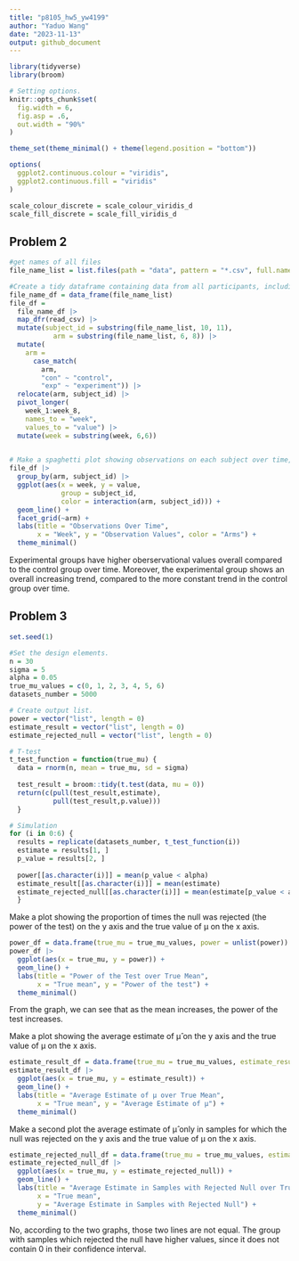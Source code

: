 ```yaml
---
title: "p8105_hw5_yw4199"
author: "Yaduo Wang"
date: "2023-11-13"
output: github_document
---
```

```r
library(tidyverse)
library(broom)
```

```r
# Setting options. 
knitr::opts_chunk$set(
  fig.width = 6,
  fig.asp = .6,
  out.width = "90%"
)

theme_set(theme_minimal() + theme(legend.position = "bottom"))

options(
  ggplot2.continuous.colour = "viridis",
  ggplot2.continuous.fill = "viridis"
)

scale_colour_discrete = scale_colour_viridis_d
scale_fill_discrete = scale_fill_viridis_d
```


## Problem 2
```r
#get names of all files
file_name_list = list.files(path = "data", pattern = "*.csv", full.names = TRUE)

#Create a tidy dataframe containing data from all participants, including the subject ID, arm, and observations over time:
file_name_df = data_frame(file_name_list)
file_df = 
  file_name_df |> 
  map_dfr(read_csv) |> 
  mutate(subject_id = substring(file_name_list, 10, 11),
           arm = substring(file_name_list, 6, 8)) |> 
  mutate(
    arm = 
      case_match(
        arm, 
        "con" ~ "control", 
        "exp" ~ "experiment")) |> 
  relocate(arm, subject_id) |> 
  pivot_longer(
    week_1:week_8,
    names_to = "week", 
    values_to = "value") |> 
  mutate(week = substring(week, 6,6))
  
```

```r
# Make a spaghetti plot showing observations on each subject over time, and comment on differences between groups.
file_df |> 
  group_by(arm, subject_id) |> 
  ggplot(aes(x = week, y = value, 
             group = subject_id, 
             color = interaction(arm, subject_id))) +
  geom_line() +
  facet_grid(~arm) +
  labs(title = "Observations Over Time",
       x = "Week", y = "Observation Values", color = "Arms") +
  theme_minimal()
```

Experimental groups have higher oberservational values overall compared to the control group over time. Moreover, the experimental group shows an overall increasing trend, compared to the more constant trend in the control group over time. 

## Problem 3
```r
set.seed(1)
```

```r
#Set the design elements. 
n = 30
sigma = 5
alpha = 0.05
true_mu_values = c(0, 1, 2, 3, 4, 5, 6)
datasets_number = 5000
```

```r
# Create output list.
power = vector("list", length = 0)
estimate_result = vector("list", length = 0)
estimate_rejected_null = vector("list", length = 0)

# T-test
t_test_function = function(true_mu) {
  data = rnorm(n, mean = true_mu, sd = sigma)
  
  test_result = broom::tidy(t.test(data, mu = 0))
  return(c(pull(test_result,estimate), 
           pull(test_result,p.value)))
  }

# Simulation
for (i in 0:6) {
  results = replicate(datasets_number, t_test_function(i))
  estimate = results[1, ]
  p_value = results[2, ]
  
  power[[as.character(i)]] = mean(p_value < alpha) 
  estimate_result[[as.character(i)]] = mean(estimate)
  estimate_rejected_null[[as.character(i)]] = mean(estimate[p_value < alpha])
  }
```

Make a plot showing the proportion of times the null was rejected (the power of the test) on the y axis and the true value of μ on the x axis.
 
```r
power_df = data.frame(true_mu = true_mu_values, power = unlist(power))
power_df |> 
  ggplot(aes(x = true_mu, y = power)) +
  geom_line() + 
  labs(title = "Power of the Test over True Mean",
       x = "True mean", y = "Power of the test") +
  theme_minimal()
```

From the graph, we can see that as the mean increases, the power of the test increases. 

Make a plot showing the average estimate of μ̂ on the y axis and the true value of μ on the x axis.
```r
estimate_result_df = data.frame(true_mu = true_mu_values, estimate_result = unlist(estimate_result))
estimate_result_df |> 
  ggplot(aes(x = true_mu, y = estimate_result)) +
  geom_line() + 
  labs(title = "Average Estimate of μ over True Mean",
       x = "True mean", y = "Average Estimate of μ") +
  theme_minimal()
```

Make a second plot the average estimate of μ̂ only in samples for which the null was rejected on the y axis and the true value of μ on the x axis. 

```r
estimate_rejected_null_df = data.frame(true_mu = true_mu_values, estimate_rejected_null = unlist(estimate_rejected_null))
estimate_rejected_null_df |> 
  ggplot(aes(x = true_mu, y = estimate_rejected_null)) +
  geom_line() + 
  labs(title = "Average Estimate in Samples with Rejected Null over True Mean",
       x = "True mean", 
       y = "Average Estimate in Samples with Rejected Null") +
  theme_minimal()
```

No, according to the two graphs, those two lines are not equal. The group with samples which rejected the null have higher values, since it does not contain 0 in their confidence interval. 
